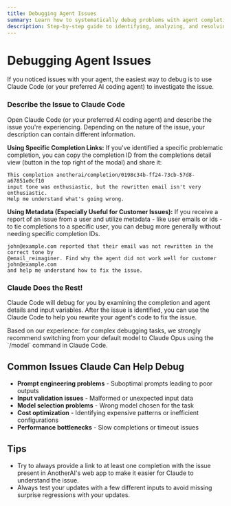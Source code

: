 ```yaml
---
title: Debugging Agent Issues
summary: Learn how to systematically debug problems with agent completions using Claude Code's investigation capabilities
description: Step-by-step guide to identifying, analyzing, and resolving issues with your AI agents by leveraging completion IDs and Claude Code's debugging features
---
```


# Debugging Agent Issues


If you noticed issues with your agent, the easiest way to debug is to use Claude Code (or your preferred AI coding agent) to investigate the issue.

<Steps>
<Step>

### Describe the Issue to Claude Code

Open Claude Code (or your preferred AI coding agent) and describe the issue you're experiencing. Depending on the nature of the issue, your description can contain different information. 

**Using Specific Completion Links:**
If you've identified a specific problematic completion, you can copy the completion ID from the completions detail view (button in the top right of the modal) and share it:

```
This completion anotherai/completion/0198c34b-ff24-73cb-57d8-a67851e0cf10 
input tone was enthusiastic, but the rewritten email isn't very enthusiastic. 
Help me understand what's going wrong.
```

**Using Metadata (Especially Useful for Customer Issues):**
If you receive a report of an issue from a user and utilize metadata - like user emails or ids - to tie completions to a specific user, you can debug more generally without needing specific completion IDs. 

```
john@example.com reported that their email was not rewritten in the correct tone by 
@email_reimaginer. Find why the agent did not work well for customer john@example.com 
and help me understand how to fix the issue.
```

</Step>

<Step>

### Claude Does the Rest!

Claude Code will debug for you by examining the completion and agent details and input variables. After the issue is identified, you can use the Claude Code to help you rewrite your agent's code to fix the issue.

<Callout type="tip">
Based on our experience: for complex debugging tasks, we strongly recommend switching from your default model to Claude Opus using the `/model` command in Claude Code. 
</Callout>


</Step>
</Steps>


## Common Issues Claude Can Help Debug

- **Prompt engineering problems** - Suboptimal prompts leading to poor outputs
- **Input validation issues** - Malformed or unexpected input data
- **Model selection problems** - Wrong model chosen for the task
- **Cost optimization** - Identifying expensive patterns or inefficient configurations
- **Performance bottlenecks** - Slow completions or timeout issues

## Tips
- Try to always provide a link to at least one completion with the issue present in AnotherAI's web app to make it easier for Claude to understand the issue.
- Always test your updates with a few different inputs to avoid missing surprise regressions with your updates. 


